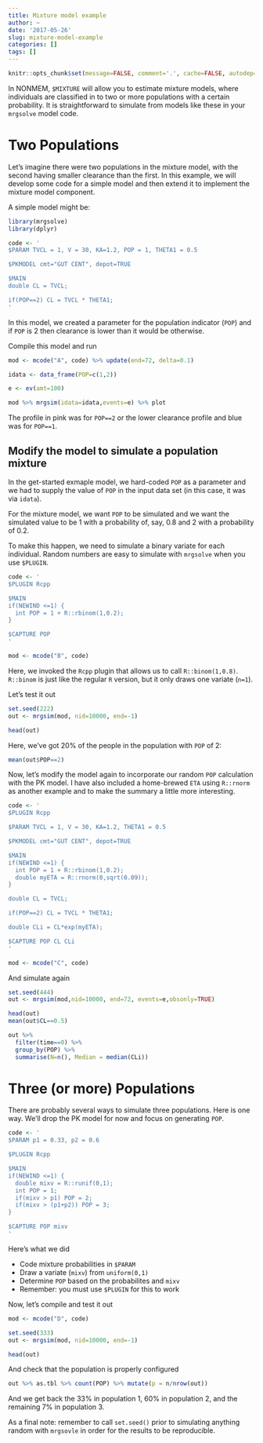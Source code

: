 ```yaml
---
title: Mixture model example
author: ~
date: '2017-05-26'
slug: mixture-model-example
categories: []
tags: []
---
```


```r
knitr::opts_chunk$set(message=FALSE, comment='.', cache=FALSE, autodep=TRUE)
```


In NONMEM, `$MIXTURE` will allow you to estimate mixture models, where
individuals are classified in to two or more populations with 
a certain probability. It is straightforward to simulate from models like these in your `mrgsolve` model code.


# Two Populations
Let's imagine there were two populations in the mixture model, with 
the second having smaller clearance than the first.  In this example, 
we will develop some code for a simple model and then extend it
to implement the mixture model component.

A simple model might be:

```r
library(mrgsolve)
library(dplyr)

code <- '
$PARAM TVCL = 1, V = 30, KA=1.2, POP = 1, THETA1 = 0.5

$PKMODEL cmt="GUT CENT", depot=TRUE

$MAIN
double CL = TVCL;

if(POP==2) CL = TVCL * THETA1;
'
```

In this model, we created a parameter for the population indicator
(`POP`) and if `POP` is 2 then clearance is lower than it would be 
otherwise.


Compile this model and run
```r
mod <- mcode("A", code) %>% update(end=72, delta=0.1)

idata <- data_frame(POP=c(1,2))

e <- ev(amt=100)

mod %>% mrgsim(idata=idata,events=e) %>% plot
```
The profile in pink was for `POP==2` or the lower clearance profile and
blue was for `POP==1`.


## Modify the model to simulate a population mixture
In the get-started exmaple model, we hard-coded `POP` as a parameter and 
we had to supply the value of `POP` in the input data set (in this case,
it was via `idata`).

For the mixture model, we want `POP` to be simulated and we want the 
simulated value to be 1 with a probability of, say, 0.8 and 2 
with a probability of 0.2. 

To make this happen, we need to simulate a binary variate for 
each individual.  Random numbers are easy to simulate with `mrgsolve`
when you use `$PLUGIN`.

```r
code <- '
$PLUGIN Rcpp

$MAIN
if(NEWIND <=1) {
  int POP = 1 + R::rbinom(1,0.2);
}

$CAPTURE POP
'

mod <- mcode("B", code)
```

Here, we invoked the `Rcpp` plugin that allows us to call `R::binom(1,0.8)`.  `R::binom` is just like the regular `R` version, but it only draws
one variate (`n=1`).

Let's test it out

```r
set.seed(222)
out <- mrgsim(mod, nid=10000, end=-1)

head(out)
```

Here, we've got 20% of the people in the population with `POP` of 2:
```r
mean(out$POP==2)
```

Now, let's modify the model again to incorporate our random `POP`
calculation with the PK model.  I have also included 
a home-brewed `ETA` using `R::rnorm` as another example and to 
make the summary a little more interesting.

```r
code <- '
$PLUGIN Rcpp

$PARAM TVCL = 1, V = 30, KA=1.2, THETA1 = 0.5

$PKMODEL cmt="GUT CENT", depot=TRUE

$MAIN
if(NEWIND <=1) {
  int POP = 1 + R::rbinom(1,0.2);
  double myETA = R::rnorm(0,sqrt(0.09));
}

double CL = TVCL;

if(POP==2) CL = TVCL * THETA1;

double CLi = CL*exp(myETA);

$CAPTURE POP CL CLi
'

mod <- mcode("C", code)
```


And simulate again
```r
set.seed(444)
out <- mrgsim(mod,nid=10000, end=72, events=e,obsonly=TRUE)
```

```r
head(out)
mean(out$CL==0.5)
```
```r
out %>% 
  filter(time==0) %>%
  group_by(POP) %>% 
  summarise(N=n(), Median = median(CLi))
```


# Three (or more) Populations
There are probably several ways to simulate three populations.  Here is 
one way.  We'll drop the PK model for now and focus on 
generating `POP`.


```r
code <- '
$PARAM p1 = 0.33, p2 = 0.6

$PLUGIN Rcpp

$MAIN
if(NEWIND <=1) {
  double mixv = R::runif(0,1);
  int POP = 1;
  if(mixv > p1) POP = 2;
  if(mixv > (p1+p2)) POP = 3;
}

$CAPTURE POP mixv
'
```
Here's what we did
  
  - Code mixture probabilities in `$PARAM`
  - Draw a variate (`mixv`) from `uniform(0,1)`
  - Determine `POP` based on the probabilites and `mixv`
  - Remember: you must use `$PLUGIN` for this to work


Now, let's compile and test it out
```r
mod <- mcode("D", code)

set.seed(333)
out <- mrgsim(mod, nid=10000, end=-1)
```

```r
head(out)
```
And check that the population is properly configured

```r
out %>% as.tbl %>% count(POP) %>% mutate(p = n/nrow(out))
```

And we get back the 33% in population 1, 60% in population 2, and the 
remaining 7% in population 3.

As a final note: remember to call `set.seed()` prior to simulating anything
random with `mrgsovle` in order for the results to be reproducible.